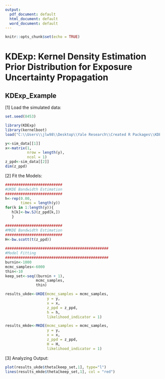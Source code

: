 ```yaml
---
output:
  pdf_document: default
  html_document: default
  word_document: default
---
```

```r
knitr::opts_chunk$set(echo = TRUE)
```
# KDExp: Kernel Density Estimation Prior Distribution for Exposure Uncertainty Propagation 

## KDExp_Example

[1] Load the simulated data: 
```r
set.seed(8453)

library(KDExp)
library(kernelboot)
load("C:\\Users\\jlw98\\Desktop\\Yale Research\\Created R Packages\\KDExp\\KDExp_Example\\simulated_data.RData")

y<-sim_data[[1]]
x<-matrix(1,
          nrow = length(y),
          ncol = 1)
z_ppd<-sim_data[[2]]
dim(z_ppd)
```

[2] Fit the Models:

```r
##########################
#UKDE Bandwidth Estimation
##########################
h<-rep(0.00,
       times = length(y))
for(k in 1:length(y)){
   h[k]<-bw.SJ(z_ppd[k,])
   }

##########################
#MKDE Bandwidth Estimation
##########################
H<-bw.scott(t(z_ppd))
   
###############################################
#Model Fitting
###############################################
burnin<-1000
mcmc_samples<-6000
thin<-10
keep_set<-seq((burnin + 1),
              mcmc_samples,
              thin)

results_ukde<-UKDE(mcmc_samples = mcmc_samples,
                   y = y,
                   x = x, 
                   z_ppd = z_ppd,
                   h = h,
                   likelihood_indicator = 1)

results_mkde<-MKDE(mcmc_samples = mcmc_samples,
                   y = y,
                   x = x, 
                   z_ppd = z_ppd,
                   H = H,
                   likelihood_indicator = 1)

```

[3]  Analyzing Output:

```r
plot(results_ukde$theta[keep_set,1], type="l")
lines(results_mkde$theta[keep_set,1], col = "red")
```

